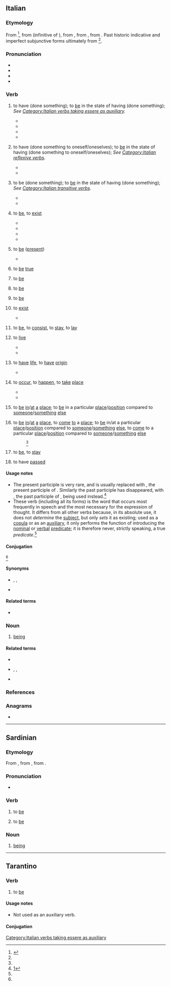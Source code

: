 {{also|èssere}}
==Italian==

===Etymology===
{{PIE root|it|h₁es|bʰuH}}
From {{bor|it|VL.|*essĕre}}<ref name="essere1">{{cite-web|author=|last=|first=|authorlink=|author2=|last2=|first2=|authorlink2=|author3=|last3=|first3=|authorlink3=|author4=|last4=|first4=|authorlink4=|author5=|last5=|first5=|authorlink5=|coauthors=|quotee=|editor=Treccani|editors=|title=èssere¹|trans-title=to be|titleurl=|entry=|trans-entry=|entryurl=|work=treccani.it|trans-work=|url=http://www.treccani.it/vocabolario/essere1/|archiveurl=|archivedate=|edition=|format=|location=|publisher=|date=|month=|year=|year_published=|accessdate=|volume=|page=|pages=|pageurl=|section=|sectionurl=|column=|columns=|columnurl=|text=|passage=|text_block=|passage_block=|t=|translation=|lang=it}}</ref>, from {{der|it|la|esse}} (infinitive of {{m|la|sum}}), from {{inh|it|itc-pro|*ezom}}, from {{inh|it|ine-pro|*h₁ésti||I am, I exist}}, from {{m|ine-pro|*h₁es-||to be}}.
Past historic indicative and imperfect subjunctive forms ultimately from {{m|ine-pro|*bʰuH-||to become}}<ref name="essere1"/>.

===Pronunciation===
* {{IPA|/ˈɛs.se.re/|[ˈɛs̪s̪er̺e]|lang=it}}
* {{audio|It-essere.ogg|Audio|lang=it}}
* {{rhymes|ɛssere|lang=it}}
* {{hyphenation|ès|se|re|lang=it}}

===Verb===
{{it-verb}}

# {{lb|it|auxiliary|the non-perfect forms followed by a past participle, used to form composite (perfect) tenses of many intransitive verbs}} to have (done something); to [[be]] in the state of having (done something); ''See [[:Category:Italian verbs taking essere as auxiliary|Category:Italian verbs taking essere as auxiliary]].''
#*{{ux|it|(io) sono<br/>(io) '''sono''' stato|I am<br/>I ('''have''') been}}
#*{{ux|it|(io) sto<br/>(io) '''sono''' stato|I stay<br/>I ('''have''') stayed}}
#*{{ux|it|accade<br/>'''è''' accaduto|it happens<br/>it ('''have''') happened}}
#*{{ux|it|(io) vado<br/>(io) '''sono''' andato|I go<br/>I ('''have''') gone}}
# {{lb|it|auxiliary|the non-perfect forms followed by a past participle, used to form composite (perfect) tenses of reflexive forms of transitive verbs}} to have (done something to oneself/oneselves); to [[be]] in the state of having (done something to oneself/oneselves); ''See [[:Category:Italian reflexive verbs|Category:Italian reflexive verbs]].''
#*{{ux|it|(io) mi ho<br/>(io) mi '''sono''' avuto|I have me/myself<br/>I ('''have''') had me/myself}}
#*{{ux|it|(io) mi faccio [...]<br/>(io) mi '''sono''' fatto [...]|I make myself [...]<br/>I ('''have''') made myself [...]}}
# {{lb|it|auxiliary|both non-perfect and perfect forms followed by a past participle, used to form the passive forms of transitive verbs}} to be (done something); to [[be]] in the state of having (done something); ''See [[:Category:Italian transitive verbs|Category:Italian transitive verbs]].''
#*{{ux|it|(io) avevo/possedevo<br/>(io) '''ero''' avuto/posseduto<br/>(io) '''ero stato''' avuto/posseduto|I owned<br/>I '''was''' possessed<br/>I '''was been''' possessed}}
#*{{ux|it|(io) amavo<br/>(io) '''ero''' amato<br/>(io) '''ero stato''' amato|I loved<br/>I '''was''' loved<br/>I '''was been''' loved}}
# {{lb|it|intransitive|absolutive|as predicative verb|affirms the existence, the essence in itself, the pure act, without further determination}} to [[be]], to [[exist]] {{q|regionally, chiefly in Tuscany, can be found in the singular also when referring to plural subjects}}
#:{{syn|it|esistere}}
#:{{uxi|it|Dio '''è'''|God '''exists'''}}
#:{{uxi|it|ci '''sono''' varie specie di rose|there '''are''' various/many species of roses}}
#:{{uxi|it|discutere se vi '''siano''' il paradiso e l’inferno|discuss if there '''exist'''/'''is''' the heaven and the hell}}
#:{{uxi|it|Ci '''sono''' molti laureati in legge.|There '''are''' many law graduates.}}
#*{{quote-book|it|indent=|author=|last=|first=|authorlink=|author2=|last2=|first2=|authorlink2=|author3=|last3=|first3=|authorlink3=|author4=|last4=|first4=|authorlink4=|author5=|last5=|first5=|authorlink5=|coauthors=|quotee=|quoted_in=|chapter=1|chapterurl=|trans-chapter=|entry=|entryurl=|trans-entry=|mainauthor=|translator=|translators=|editor=|editors=|title={{w|it:Bibbia|Bibbia}}|trans-title={{w|Bible}}|series=|seriesvolume=|url=|archiveurl=|archivedate=|edition=|genre={{w|religious text}}, {{w|creation myth}}|format=|worklang=he|type=|original=|by=|origdate=|origmonth=|origyear=|location=|publisher=|month=|year=1850–1650 B.C.|year_published=|date=|nodate=|accessdate=|accessmonth=|accessyear=|doi=|isbn=|issn=|jstor=|lccn=|oclc=|ol=|id=|volume={{w|it:Genesi|Genesi}} [''{{w|Book of Genesis|Genesis}}'']|volume_plain=|issue=|section=|sectionurl=|line=3|lines=|page=|pages=|pageurl=|column=|columns=|columnurl=|others=|text=Dio disse: «la luce '''sia'''», e la luce '''fu'''|passage=|lang=|brackets=|t=God said: «the light '''exist'''», and the light '''existed'''|translation=|lit=God said: «the light '''be'''», and the light '''was'''|tr=|transliteration=|subst=}}
#*{{quote-book|it|indent=|author=|last=Alighieri|first=Dante|authorlink=Dante Alighieri|author2=|last2=|first2=|authorlink2=|author3=|last3=|first3=|authorlink3=|author4=|last4=|first4=|authorlink4=|author5=|last5=|first5=|authorlink5=|coauthors=|quotee=|quoted_in=|chapter=[[s:it:Divina Commedia/Inferno/Canto III|III]]|chapterurl=|trans-chapter=|entry=|entryurl=|trans-entry=|mainauthor=|translator=|translators=|editor=|editors=|title=Divina Commedia|trans-title=Divine Commedy|series=|seriesvolume=|url=|archiveurl=|archivedate=|edition=|genre=allegorical-didactic {{w|poem}}, {{w|lyric poetry}}|format=|worklang=|type=|original=|by=|origdate=|origmonth=|origyear=|location=|publisher=|month=|year=1314 (volume), 1321 (full book)|year_published=|date=|nodate=|accessdate=|accessmonth=|accessyear=|doi=|isbn=|issn=|jstor=|lccn=|oclc=|ol=|id=|volume=[[s:it:Divina Commedia/Inferno|Inferno]] [''hell'']|volume_plain=|issue=|section=|sectionurl=|line=|lines=7–8|page=|pages=|pageurl=|column=|columns=|columnurl=|others=|text=Dinanzi a me non '''fuor''' cose create / se non etterne, [...]|passage=|lang=|brackets=|t=Before me '''existed''' not created things / if not eternal, [...]|translation=|lit=Before me [there] '''were'''n’t created things / if not eternal, [...]|tr=|transliteration=|subst=}}
#*{{quote-book|it|indent=|author=|last=Alighieri|first=Dante|authorlink=Dante Alighieri|author2=|last2=|first2=|authorlink2=|author3=|last3=|first3=|authorlink3=|author4=|last4=|first4=|authorlink4=|author5=|last5=|first5=|authorlink5=|coauthors=|quotee=|quoted_in=|chapter=[[s:it:Divina Commedia/Purgatorio/Canto XVI|XVI]]|chapterurl=|trans-chapter=|entry=|entryurl=|trans-entry=|mainauthor=|translator=|translators=|editor=|editors=|title=Divina Commedia|trans-title=Divine Commedy|series=|seriesvolume=|url=|archiveurl=|archivedate=|edition=|genre=allegorical-didactic {{w|poem}}|format=|worklang=|type=|original=|by=|origdate=|origmonth=|origyear=|location=|publisher=|month=|year=1316 (volume), 1321 (full book)|year_published=|date=|nodate=|accessdate=|accessmonth=|accessyear=|doi=|isbn=|issn=|jstor=|lccn=|oclc=|ol=|id=|volume=[[s:it:Divina Commedia/Purgatorio|Purgatorio]] [''Purgatory'']|volume_plain=|issue=|section=|sectionurl=|line=97|lines=|page=|pages=|pageurl=|column=|columns=|columnurl=|others=|text=Le leggi [ci] '''son''', ma chi pon mano ad esse?|passage=|lang=|brackets=|t=The laws '''exist''', but who put its hand on them?|translation=|lit=The laws '''are''' [there], but who put its hand on them?|tr=|transliteration=|subst=}}
#*{{quote-book|it|indent=|author=|last=Manzoni|first=Alessandro|authorlink=Alessandro Manzoni|author2=|last2=|first2=|authorlink2=|author3=|last3=|first3=|authorlink3=|author4=|last4=|first4=|authorlink4=|author5=|last5=|first5=|authorlink5=|coauthors=|quotee=|quoted_in=|chapter=[[s:it:I promessi sposi (1840)/Capitolo II|II]]|chapterurl=|trans-chapter=|entry=|entryurl=|trans-entry=|mainauthor=|translator=|translators=|editor=|editors=|title=I Promessi Sposi|trans-title=The bethroted spouses|series=|seriesvolume=|url=|archiveurl=|archivedate=|edition=3rd: ''la Quarantana'' [''the Forty'']|genre={{w|novel}}, {{w|historical fiction}}|format=|worklang=|type=|original=|by=|origdate=|origmonth=|origyear=|location=|publisher=|month=|year=1840|year_published=|date=|nodate=|accessdate=|accessmonth=|accessyear=|doi=|isbn=|issn=|jstor=|lccn=|oclc=|ol=|id=|volume=|volume_plain=|issue=|section=|sectionurl=|line=|lines=|page=[[s:it:Pagina:I promessi sposi (1840).djvu/40|34]]|pages=|pageurl=|column=|columns=|columnurl=|others=|text=[...] “E poi c’'''è''' degli imbrogli” / “Degl’imbrogli? Che imbrogli ci può '''essere'''?” [...]|passage=|lang=|brackets=|t=[...] “And then there '''are''' some entanglements” / “Some entanglements? What entanglements may '''exist'''?” [...]|translation=|lit=[...] “And then there '''is''' some cheats” / “Some cheats? What cheats may there '''be'''?” [...]|tr=|transliteration=|subst=}}
# {{lb|it|intransitive|also followed by [[presente]]}} to [[be]] ([[present]])
#:{{uxi|it|(L’)iddio '''è''' (presente) dappertutto.|(The) god '''is''' (present) everywhere.}}
#:{{uxi|it|Non c’'''erano''' persone lungo la strada.|There '''were''' not (present) people along the road.}}
#:{{uxi|it|'''Siete''' già qui?|'''Are''' you already here?}}
#:{{uxi|it|'''Sono''' io in carne ed ossa|It'''’s''' me in person|lit=It'''’s''' me in meat and bones.}}
#:{{uxi|it|'''Sono''' presente in carne ed ossa|I '''am''' present in person|lit=I '''am''' present in meat and bones.}}
#*{{quote-book|it|indent=|author=|last=Manzoni|first=Alessandro|authorlink=Alessandro Manzoni|author2=|last2=|first2=|authorlink2=|author3=|last3=|first3=|authorlink3=|author4=|last4=|first4=|authorlink4=|author5=|last5=|first5=|authorlink5=|coauthors=|quotee=|quoted_in=|chapter=[[s:it:I promessi sposi (1840)/Capitolo XII|XII]]|chapterurl=|trans-chapter=|entry=|entryurl=|trans-entry=|mainauthor=|translator=|translators=|editor=|editors=|title=I Promessi Sposi|trans-title=The bethroted spouses|series=|seriesvolume=|url=|archiveurl=|archivedate=|edition=3rd: ''la Quarantana'' [''the Forty'']|genre={{w|novel}}, {{w|historical fiction}}|format=|worklang=|type=|original=|by=|origdate=|origmonth=|origyear=|location=|publisher=|month=|year=1840|year_published=|date=|nodate=|accessdate=|accessmonth=|accessyear=|doi=|isbn=|issn=|jstor=|lccn=|oclc=|ol=|id=|volume=|volume_plain=|issue=|section=|sectionurl=|line=|lines=|page=[[s:it:Pagina:I promessi sposi (1840).djvu/257|251]]|pages=|pageurl=|column=|columns=|columnurl=|others=|text=[...] Spesso, in simili circostanze, l’annunzio d’una cosa la fa '''essere [presente]'''. [...]|passage=|lang=|brackets=|t=[...] Often, in similar circumstances, the announcement of a thing makes it '''present'''. [...]|translation=|lit=[...] Often, in similar circumstances, the announcement of a thing makes it '''to be [present]'''. [...]|tr=|transliteration=|subst=}}
# {{lb|it|intransitive|also followed by {{l|it|vero}}}} to [[be]] [[true]]
#:{{uxi|it|'''è''' (proprio) così|it '''is''' (just/exactly) that way}}
#:{{uxi|it|affermare ciò che (in realtà) non '''è (vero)'''|affirm what (in realty) '''is''' not '''(true)'''}}
#:{{uxi|it|non può '''essere (vero)'''|it can not '''be (true)'''}}
# {{lb|it|intransitive|used to replace action verbs}} to [[be]]
#:{{uxi|it|'''ero stato''' io (a dare/fare qualcosa)|it '''was been''' me (who gave/did something)}} {{q|''which replace the clause ''l’avevo '''dato'''/'''fatto''' io}}
#:{{uxi|it|l’avevo '''dato'''/'''fatto''' io|it was '''given/done''' by me}}
# {{lb|it|intransitive|impersonal|used to indicate a situation}} to [[be]]
#:{{uxi|it|oggi (c’)'''è''' bel tempo|today (the weather/it) '''is''' lovely}}
#:{{uxi|it|oggi (il clima) '''è''' freddo/caldo|today (the climate/it) '''is''' cold/hot}}
#:{{uxi|it|oggi (il cielo) '''è''' già buio|today (the sky/it) '''is''' already dark}}
#{{lb|it|intransitive|impersonal|used to emphasize}} to [[be]]
#:{{uxi|it|'''È''' a te che mi rivolgo.|It '''is''' to you who I address (my speech).}}
#:{{uxi|it|'''È''' a te che rivolgo il mio discorso.|It '''is''' to you who I address my speech.}}
#:{{uxi|it|'''È''' per questo che insisto.|It '''is''' for this reason that I insist.}}
#:{{uxi|it|'''Quand’è''' che ci rivedremo?|'''When''' will we meet again?}}
# {{lb|it|intransitive}} to [[exist]]
#:{{syn|it|esistere|sussistere}}
#*{{quote-book|it|indent=|author=|last=Alighieri|first=Dante|authorlink=Dante Alighieri|author2=|last2=|first2=|authorlink2=|author3=|last3=|first3=|authorlink3=|author4=|last4=|first4=|authorlink4=|author5=|last5=|first5=|authorlink5=|coauthors=|quotee={{w|it:Publio Virgilio Marone|Virgilio}} [''{{w|Virgil}}'']|quoted_in=|chapter=[[s:it:Divina Commedia/Inferno/Canto III|III]]|chapterurl=|trans-chapter=|entry=|entryurl=|trans-entry=|mainauthor=|translator=|translators=|editor=|editors=|title=Divina Commedia|trans-title=Divine Commedy|series=|seriesvolume=|url=|archiveurl=|archivedate=|edition=|genre=allegorical-didactic {{w|poem}}, {{w|lyric poetry}}|format=|worklang=|type=|original=|by=|origdate=|origmonth=|origyear=|location=|publisher=|month=|year=1314 (volume), 1321 (full book)|year_published=|date=|nodate=|accessdate=|accessmonth=|accessyear=|doi=|isbn=|issn=|jstor=|lccn=|oclc=|ol=|id=|volume=[[s:it:Divina_Commedia/Inferno|Inferno]] [''Hell'']|volume_plain=|issue=|section=|sectionurl=|line=|lines=49-51|page=|pages=|pageurl=|column=|columns=|columnurl=|others=|text=[...] Fama di loro il mondo '''esser''' non lassa; / misericordia e giustizia li sdegna: / non ragioniam di lor, ma guarda e passa.” [...]|passage=|lang=|brackets=|t=[...] Fame of them the world does not let '''exist'''; / mercy and justice disdains them: / do not reason about them, but look and pass.” [...]|translation=|lit=[...] Fame of them the world does not allow '''to be'''; / mercy and justice disdains them: / do not reason about them, but look and pass.” [...]|tr=|transliteration=|subst=}}
# {{lb|it|intransitive}} to [[be]], to [[consist]], to [[stay]], to [[lay]]
#:{{syn|it|consistere|stare}}
#:{{uxi|it|in questo '''è''' la difficoltà|the difficult '''is'''/'''lies'''/'''consists''' in this}}
#:{{uxi|it|la vera felicità non '''è''' nel denaro|true happiness '''is''' not/'''does''' not '''consist''' in money}}
#:{{uxi|it|tutta la sua gioia '''è''' nel lavoro|all his joy '''is''' in (the) work}}
# {{lb|it|intransitive}} to [[live]]
#:{{syn|it|vivere}}
#:{{uxi|it|C’'''era''' una volta (ed ora non più) [...]|(It '''lived''') once upon a time (and now no longer) [...]|lit=It '''was''' once time (and now no longer) [...]}}
#*{{quote-book|it|indent=|author=|last=Boccaccio|first=Giovanni|authorlink=Giovanni Boccaccio|author2=|last2=|first2=|authorlink2=|author3=|last3=|first3=|authorlink3=|author4=|last4=|first4=|authorlink4=|author5=|last5=|first5=|authorlink5=|coauthors=|quotee=|quoted_in=|chapter=[[s:it:Decameron/Giornata quinta|Giornata quinta]]|chapterurl=|trans-chapter=Fifth day|entry=|entryurl=|trans-entry=|mainauthor=|translator=|translators=|editor=|editors=|title={{w|it:Decameron|Decameron}} or {{W|it:Decamerone|Decamerone}}|trans-title={{w|The Decameron}}|series=|seriesvolume=|url=|archiveurl=|archivedate=|edition=|genre=collection of {{w|Novella}}s|format=|worklang=|type=|original=|by=|origdate=|origmonth=|origyear=|location=|publisher=|month=|year=1350–1353|year_published=|date=|nodate=|accessdate=|accessmonth=|accessyear=|doi=|isbn=|issn=|jstor=|lccn=|oclc=|ol=|id=|volume=|volume_plain=|issue=|section=[[s:it:Decameron/Giornata quinta/Novella nona|Novella nona]] [Ninth novella]|sectionurl=|line=|lines=|page=[[s:it:Pagina:Boccaccio - Decameron I.djvu/399|395]]|pages=|pageurl=|column=|columns=|columnurl=|others=|text=[...] Dovete adunque sapere che Coppo di Borghese Domenichi, il quale '''fu''' nella nostra cittá, e forse '''è''' ancora, uomo di grande e di reverenda autoritá ne’ di nostri, [...]|passage=|lang=|brackets=|t=[...] You must therefore know that Coppo di Borghese Domenichi, who '''lived''' in our city, and maybe still '''lives''' there, '''was''', and maybe still '''is''', a man of great and reverend authority in our days [...]|translation=|lit=[...] You must therefore know that Coppo di Borghese Domenichi, who '''was''' in our city, and maybe still '''is''', a man of great and reverend authority in of our [...]|tr=|transliteration=|subst=}}
#*{{quote-book|it|indent=|author=|last=Manzoni|first=Alessandro|authorlink=Alessandro Manzoni|author2=|last2=|first2=|authorlink2=|author3=|last3=|first3=|authorlink3=|author4=|last4=|first4=|authorlink4=|author5=|last5=|first5=|authorlink5=|coauthors=|quotee=|quoted_in=|chapter=|chapterurl=|trans-chapter=|entry=|entryurl=|trans-entry=|mainauthor=|translator=|translators=|editor=|editors=|title=[[s:it:Il cinque maggio|Il cinque maggio]]|trans-title=The Fifth of May|series=|seriesvolume=|url=|archiveurl=|archivedate=|edition=|genre={{w|poetry}}, {{w|ode}}|format=|worklang=|type=|original=|by=|origdate=|origmonth=|origyear=|location=|publisher=|month=|year=1821|year_published=|date=|nodate=|accessdate=|accessmonth=|accessyear=|doi=|isbn=|issn=|jstor=|lccn=|oclc=|ol=|id=|volume=|volume_plain=|issue=|section=|sectionurl=|line=1|lines=|page=[[s:it:Pagina:Opere varie (Manzoni).djvu/695|689]]|pages=|pageurl=|column=|columns=|columnurl=|others=|text=Ei '''fu'''. [...]|passage=|lang=|brackets=|t={{w|Napoleon|He}} '''lived'''. [...]|translation=|lit=He '''was'''. [...]|tr=|transliteration=|subst=}}
# {{lb|it|intransitive}} to [[have]] [[life]], to [[have]] [[origin]]
#:{{syn|it|[[avere]] [[vita]]|avere [[origine]]}}
#:{{uxi|it|Di dove '''siete'''?|From where '''are''' you?}}
#:{{uxi|it|Lui/Egli/Esso '''è''' di Milano/Napoli.|He '''was born'''/'''lives''' in Milan/Naples.}}
#:{{uxi|it|Lei/Ella/Essa '''è''' di Milano/Napoli.|She '''was born'''/'''lives''' in Milan/Naples.}}
#*{{quote-book|it|indent=|author=|last=Foscolo|first=Niccolò (Ugo)|authorlink=Ugo Foscolo|author2=|last2=Pindemonte|first2=Ippolito|authorlink2=Ippolito Pindemonte|author3=|last3=Torti|first3=Giovanni|authorlink3=it:Giovanni Torti|author4=|last4=Monti|first4=Vincenzo|authorlink4=Vincenzo Monti|author5=|last5=|first5=|authorlink5=|coauthors=|quotee=|quoted_in=|chapter=[[s:it:Dei sepolcri (Bettoni 1808)/Dei Sepolcri|Carme di Ugo Foscolo]]|chapterurl=|trans-chapter=Solemn Song of Ugo Foscolo|entry=|entryurl=|trans-entry=|mainauthor=|translator=|translators=|editor=|editors=|title={{w|it:Dei sepolcri|Dei Sepolcri}}|trans-title={{w|Dei sepolcri|Of the sepulchres}}|series=|seriesvolume=|url=|archiveurl=|archivedate=|edition=|genre={{w|poetry}}|format=|worklang=|type=|original=|by=|origdate=|origmonth=|origyear=|location=|publisher=|month=|year=1808|year_published=|date=|nodate=|accessdate=|accessmonth=|accessyear=|doi=|isbn=|issn=|jstor=|lccn=|oclc=|ol=|id=|volume=|volume_plain=|issue=|section=|sectionurl=|line=|lines=238–240|page=[[s:it:Pagina:Dei Sepolcri (Bettoni 1808).djvu/24|12]]|pages=|pageurl=|column=|columns=|columnurl=|others=|text=[...], ed a Giove diè Dárdano figlio / Onde '''fur''' Troja e Assáraco e i cinquanta / Talami e il regno della Giulia gente. [...]|passage=|lang=|brackets=|t=[...], and to Jove gave Dardanus his son / Where Troy and Assaracus '''were born''' and the fifty / Marriage beds and the kingdom of the Julia people. [...]|translation=|lit=[...], and to [[Jove]] gave [[Dardanus]] his son / Where [[Troy]] and [[Assaracus]] '''were''' and the fifty / Thalamuses and the kingdom of the Julia people. [...]|tr=|transliteration=|subst=}}
# {{lb|it|intransitive}} to [[occur]], to [[happen]], to [[take]] [[place]]
#:{{syn|it|avvenire|accadere}}
#:{{uxi|it|Cos’'''è stato'''?|What '''(is) happened'''?}}
#:{{uxi|it|Cosa '''sarà''' di noi?|What '''will happen'''/'''occur''' to us?}}
#:{{uxi|it|Quel che '''è stato''' '''è stato'''.|The thing which '''(was) happened''' it '''(was) happened'''.|lit=What '''(was) happened''' it '''(was) happened'''.}}
#*{{quote-book|it|indent=|author=|last=Ariosto|first=Ludovico|authorlink=Ludovico Ariosto|author2=|last2=|first2=|authorlink2=|author3=|last3=|first3=|authorlink3=|author4=|last4=|first4=|authorlink4=|author5=|last5=|first5=|authorlink5=|coauthors=|quotee=|quoted_in=|chapter=[[s:it:Orlando furioso/Canto 1|Canto primo]]|chapterurl=|trans-chapter=First song|entry=|entryurl=|trans-entry=|mainauthor=|translator=|translators=|editor=|editors=|title=Orlando furioso|trans-title=Furious Orlando|series=|seriesvolume=|url=|archiveurl=|archivedate=|edition=|genre={{w|poetry}}, {{w|chivalric romance}}|format=|worklang=|type=|original=|by=|origdate=|origmonth=|origyear=|location=|publisher=|month=|year=1516|year_published=|date=|nodate=|accessdate=|accessmonth=|accessyear=|doi=|isbn=|issn=|jstor=|lccn=|oclc=|ol=|id=|volume=|volume_plain=|issue=|section=1|sectionurl=|line=|lines=2–4|page=|pages=|pageurl=|column=|columns=|columnurl=|others=|text=[...], l’audaci imprese io canto, / che '''furo''' al tempo che passaro i Mori / d’Africa il mare, [...]|passage=|lang=|brackets=|t=[...], I sing the audacious enterprises, / which '''happened''' at the time the Moors / of Africa passed the sea, [...]|translation=|lit=[...], the audacious enterpsrises I sing, / which were at the time the Moors / of Africa passed the sea, [...]|tr=|transliteration=|subst=}}
#*{{quote-book|it|indent=|author=|last=Gozzano|first=Guido|authorlink=Guido Gozzano|author2=|last2=|first2=|authorlink2=|author3=|last3=|first3=|authorlink3=|author4=|last4=|first4=|authorlink4=|author5=|last5=|first5=|authorlink5=|coauthors=|quotee=|quoted_in=|chapter=Alle soglie|chapterurl=|trans-chapter=On the thresholds|entry=|entryurl=|trans-entry=|mainauthor=|translator=|translators=|editor=|editors=|title=[[s:it:I colloqui|I colloqui]]|trans-title=The interviews|series=|seriesvolume=|url=|archiveurl=|archivedate=|edition=|genre={{w|poetry}}|format=|worklang=|type=|original=|by=|origdate=|origmonth=|origyear=|location=|publisher=|month=|year=1911|year_published=|date=|nodate=|accessdate=|accessmonth=|accessyear=|doi=|isbn=|issn=|jstor=|lccn=|oclc=|ol=|id=|volume=|volume_plain=|issue=|section=[[s:it:I colloqui/Cocotte|Cocotte]]|sectionurl=|line=|lines=27–29|page=|pages=|pageurl=|column=|columns=|columnurl=|others=|text=[...] Non amo che le cose / che potevano '''essere''' e non '''sono''' / '''state'''…. [...]|passage=|lang=|brackets=|t=[...] I do not like the things that / could '''happen''' but which '''did''' not / '''happened'''…. [...]|translation=|lit=[...] I do not like that the things that / could '''be''' and '''did''' not / '''been'''…. [...]|tr=|transliteration=|subst=}}
# {{lb|it|intransitive|followed by [[in]], [[su]] or [[a]], or a locative adverb or phrase|also|figurative}} to [[be]] [[in]]/[[at]] [[a]] [[place]]; to [[be]] in a particular [[place]]/[[position]] compared to [[someone]]/[[something]] [[else]]
#:{{syn|it|stare}}
#:{{uxi|it|'''essere''' in casa/nei campi/in ufficio|'''to be''' at home/in the fields/in the office}}
#:{{uxi|it|'''essere''' a casa/a scuola/a letto|'''to be''' at home/at school/in the bed}}
#:{{uxi|it|'''essere''' sulla strada di casa|'''to be''' on the way for/to home}}
#:{{uxi|it|'''essere''' sul posto|'''to be''' on the spot}}
#:{{uxi|it|'''essere''' davanti a qualcuno/qualcosa|'''to be''' in front of someone/something}}
#:{{uxi|it|'''essere''' dietro a qualcuno/qualcosa|'''to be''' behind someone/something}}
#:{{uxi|it|'''essere''' sopra a qualcuno/qualcosa|'''to be''' over someone/something}}
#:{{uxi|it|'''essere''' sotto a qualcuno/qualcosa|'''to be''' under/below someone/something}}
#:{{uxi|it|'''essere''' dentro a qualcosa|'''to be''' inside something}}
#:{{uxi|it|'''essere''' fuori da qualcosa|'''to be''' out of something}}
#:{{uxi|it|la porta '''è''' lì|the door '''is''' there}}
#:{{uxi|it|l’ingresso sta da questa parte/da questo lato|the entrance '''is''' on this side}}
#:{{uxi|it|la collina '''è''' a(d) ovest|the hill '''is''' to the west}}
#:{{uxi|it|(loro/essi/esse) '''erano''' tutti lì ad aspettarlo|they '''were''' all there waiting for him}}
#:{{uxi|it|quand’'''ero''' in collegio|when I '''was''' in college}}
#:{{uxi|it|'''essere''' in compagnia di qualcuno|'''to be''' in someone’s company}}
#:{{uxi|it|'''essere''' fra/tra amici|'''to be''' among friends}}
#:{{uxi|it|'''Ero''' già '''stato''' in quella città.|I’'''ve''' (yet) '''been''' to that city before.}}
#:{{uxi|it|Il nemico '''è''' alle porte.|The enemy '''is''' at the door(s).}}
#:{{uxi|it|'''essere''' in guerra/pace|'''to be''' at war/peace}}
#:{{uxi|it|'''essere''' al sicuro|'''to be''' safe}}
#:{{uxi|it|'''essere''' in pericolo|'''to be''' in danger}}
#:{{uxi|it|'''essere''' nei guai/pasticci|'''to be''' in trouble}}
#:{{uxi|it|'''essere''' nel vero|'''to be''' (in) true}}
#:{{uxi|it|'''essere''' in colpa|'''to be''' at fault}}
#:{{uxi|it|'''essere''' in errore|'''to be''' in error}}
#:{{uxi|it|'''essere''' all’oscuro di tutto|'''to be''' in the dark about everything}}
#:{{uxi|it|'''essere''' agli ordini di qualcuno|'''to be''' under someone’s orders}}
#:{{uxi|it|'''essere''' sotto il dominio di qualcuno|'''to be''' under someone’s domain}}
#:{{uxi|it|'''essere''' sotto la protezione di qualcuno|'''to be''' under someone’s protection}}
#:{{uxi|it|'''essere''' in agonia|'''to be''' in agony}}
#:{{uxi|it|'''essere''' in lutto|'''to mourn'''}}
#:{{uxi|it|'''essere''' in simpatia/odio a qualcuno|'''to be''' in sympathy/hate to someone}}
#:{{uxi|it|'''essere''' in/nella grazia di dio/Dio|'''to be''' in the grace of god/God}}
#:{{uxi|it|'''essere''' in collera per qualcosa|'''to be''' angry at something}}
#:{{uxi|it|'''essere''' in pena/ansia per qualcosa|'''to be''' worried/anxious about something}}
# {{lb|it|intransitive|followed by [[in]], [[su]] or [[a]], or a locative adverb or phrase}} to [[be]] [[in]]/[[at]] [[a]] [[place]], to [[come]] [[to]] a [[place]]; to [[be]] in/at a particular [[place]]/[[position]] compared to [[someone]]/[[something]] [[else]], to [[come]] to a particular [[place]]/[[position]] compared to [[someone]]/[[something]] [[else]]
#:{{syn|it|giungere|venire}}
#:{{uxi|it|quando '''saremo''' (arrivati) a casa|when we '''will be''' (arrived) at home}}
#:{{uxi|it|aspetta che '''sia''' vicino|wait for it to be/come close}}<ref name="essere1"/>
# {{lb|it|intransitive|indicating existence, identity, location, or state}} to [[be]], to [[stay]]
# {{lb|it|impersonal|of a duration of time since an event}} to have [[pass]]ed

====Usage notes====
* The present participle {{m|it|essente}} is very rare, and is usually replaced with {{m|it|stante}}, the present participle of {{m|it|stare}}. Similarly the past participle {{m|it|essuto}} has disappeared, with {{m|it|stato}}, the past participle of {{m|it|stare}}, being used instead.<ref>[http://dizionari.hoepli.it/Dizionario_Italiano/parola/essuto.aspx?idD=1&Query=essuto&lettera=E]</ref>
* These verb (including all its forms) is the word that occurs most frequently in speech and the most necessary for the expression of thought. It differs from all other verbs because, in its absolute use, it does not ''determine'' the [[subject]], but only ''sets'' it as existing; used as a [[copula]] or as an [[auxiliary]], it only performs the function of introducing the [[nominal]] or [[verbal]] [[predicate]]; it is therefore never, strictly speaking, a true ''predicate''.<ref name="essere1"/>

====Conjugation====
{{it-conj-ere||essere
|inf=essere|
|ger=essendo|ger2={{q|archaic}} [[sendo]]|presp={{q|rare, partially supplied}} [[essente]]|pastp=stato|pastp2={{q|archaic, supplied by ''{{l|it|stato}}''}} [[essuto]], {{q|archaic}} [[suto]]
|pres1s=sono|pres2s=sei|pres3s=è|pres1p=siamo|pres1p2={{q|archaic or regional}} [[semo]]|pres2p=siete|pres2p2={{q|archaic}} [[sete]]|pres3p=sono|pres3p2={{q|archaic or regional}} [[enno]]
|imperf1s=ero|imperf1s2={{q|archaic or litarary}} [[era]]|imperf2s=eri|imperf3s=era|imperf1p=eravamo|imperf2p=eravate|imperf3p=erano
|prem1s=fui|prem2s=fosti|prem2s2={{q|archaic}} [[fusti]]|prem3s=fu|prem3s2=-|prem1p=fummo|prem2p=foste|prem2p2={{q|archaic}} [[fuste]]|prem3p=furono|prem3p2={{q|archaic}} [[furo]], {{q|archaic}} [[foro]], {{q|archaic}} [[fuoro]]
|fut1s=sarò|fut2s=sarai|fut3s=sarà|fut3s2={{q|archaic}} [[fia]], {{q|archaic}} [[fie]]|fut1p=saremo|fut2p=sarete|fut3p=saranno|fut3p2={{q|archaic}} [[fiano]], {{q|archaic}} [[fieno]]
|cond1s=sarei|cond1s2={{q|archaic}} [[saria]], {{q|archaic}} [[fora]]|cond2s=saresti|cond3s=sarebbe|cond3s2={{q|archaic}} [[saria]], {{q|archaic}} [[fora]]|cond1p=saremmo|cond2p=sareste|cond3p=sarebbero
|sub123s=sia|sub1p=siamo|sub2p=siate|sub3p=siano|sub3p2={{q|archaic}} [[sieno]]
|impsub12s=fossi|impsub12s2={{q|archaic}} [[fussi]]|impsub3s=fosse|impsub3s2={{q|archaic}} [[fusse]]|impsub1p=fossimo|impsub1p2={{q|archaic}} [[fussimo]]|impsub2p=foste|impsub2p2={{q|archaic}} [[fuste]]|impsub3p=fossero|impsub3p2={{q|archaic}} [[fussero]]
|imp2s=sii|imp2s2=non [[essere]]|imp3s=sia|imp1p=siamo|imp2p=siate|imp3p=siano}}<ref name="essere1"/>

====Synonyms====
* {{sense|to stay}} {{l|it|stare}}, {{l|it|restare}}, {{l|it|rimanere}}
* {{sense|to be}} {{l|it|stare}}

====Related terms====
* {{l|it|riessere|t=to be again}}

===Noun===
{{it-noun|m}}

# [[being]]

====Related terms====
* {{l|it|essenza}}
* {{l|it|esserci}}, {{l|it|essersi}}, {{l|it|esservi}}
* {{l|it|essere umano}}

===References===
<references />

===Anagrams===
* {{l|it|eresse}}

[[Category:Italian verbs taking essere as auxiliary]]

----

==Sardinian==

===Etymology===
From {{inh|sc|la|sum}}, from {{inh|sc|itc-pro|*ezom}}, from {{inh|sc|ine-pro|*h₁ésti||I am, I exist}}.

===Pronunciation===
* {{IPA|/ˈesseɾe/|lang=sc}}

===Verb===
{{head|sc|verb}}

# {{lb|sc|intransitive}} to [[be]] {{gloss|to exist}}
#: {{ux|sc|Eo '''so''' su chi '''so'''|inline=1|I '''am''' who I '''am'''|lit=I am that which I am}}
# {{lb|sc|intransitive}} to [[be]] {{gloss|to occupy a place}}
#: {{ux|sc|'''Est''' in Tatari|inline=1|[He] is in Sassari}}

===Noun===
{{sc-noun|g=m|esseres}}

# [[being]]
#: {{ux|sc|sos '''esseres''' umanos|inline=1|[the] human '''beings'''}}

----

==Tarantino==

===Verb===
{{head|roa-tar|verb}}

# {{lb|roa-tar|intransitive}} to [[be]]

====Usage notes====
* Not used as an auxiliary verb.

====Conjugation====
{{roa-tar-conj-essere}}